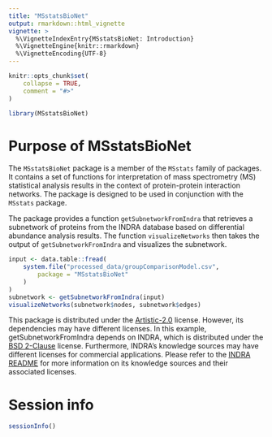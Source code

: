 ```yaml
---
title: "MSstatsBioNet"
output: rmarkdown::html_vignette
vignette: >
  %\VignetteIndexEntry{MSstatsBioNet: Introduction}
  %\VignetteEngine{knitr::rmarkdown}
  %\VignetteEncoding{UTF-8}
---
```


```r
knitr::opts_chunk$set(
    collapse = TRUE,
    comment = "#>"
)
```

```r
library(MSstatsBioNet)
```

# Purpose of MSstatsBioNet

The `MSstatsBioNet` package is a member of the `MSstats` family of packages.
It contains a set of functions for interpretation of mass spectrometry (MS) 
statistical analysis results in the context of protein-protein interaction 
networks. The package is designed to be used in conjunction with the 
`MSstats` package.

The package provides a function `getSubnetworkFromIndra` that retrieves a
subnetwork of proteins from the INDRA database based on differential abundance
analysis results.  The function `visualizeNetworks` then takes the output
of `getSubnetworkFromIndra` and visualizes the subnetwork.

```r
input <- data.table::fread(
    system.file("processed_data/groupComparisonModel.csv",
        package = "MSstatsBioNet"
    )
)
subnetwork <- getSubnetworkFromIndra(input)
visualizeNetworks(subnetwork$nodes, subnetwork$edges)
```

This package is distributed under the [Artistic-2.0](https://opensource.org/licenses/Artistic-2.0) license.  However, its dependencies may have different licenses.  In this example, getSubnetworkFromIndra depends on INDRA, which is distributed under the [BSD 2-Clause](https://opensource.org/license/bsd-2-clause) license.  Furthermore, INDRA's knowledge sources may have different licenses for commercial applications.  Please refer to the [INDRA README](https://github.com/sorgerlab/indra?tab=readme-ov-file#indra-modules) for more information on its knowledge sources and their associated licenses.

# Session info

```r
sessionInfo()
```